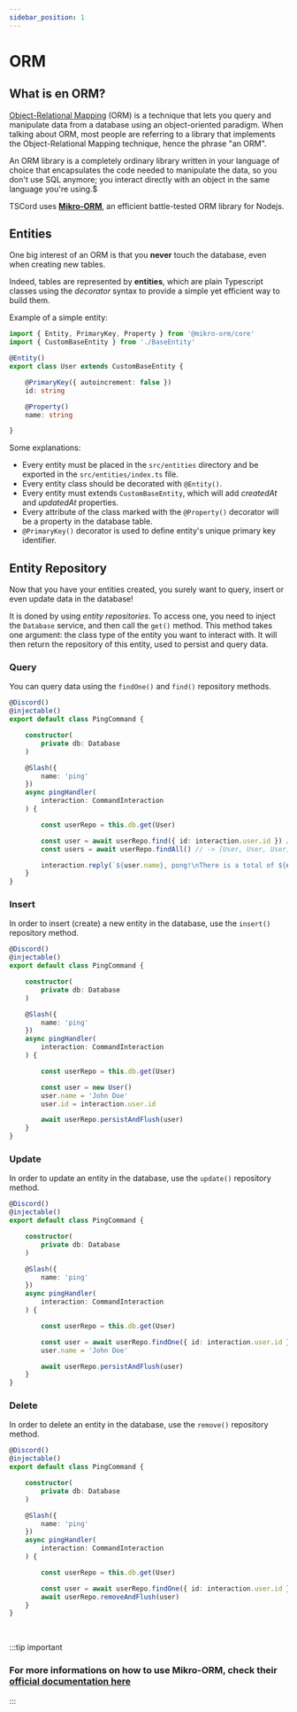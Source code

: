 ```yaml
---
sidebar_position: 1
---
```


# ORM

## What is en ORM?

[Object-Relational Mapping](https://en.wikipedia.org/wiki/Object-relational_mapping) (ORM) is a technique that lets you query and manipulate data from a database using an object-oriented paradigm. When talking about ORM, most people are referring to a library that implements the Object-Relational Mapping technique, hence the phrase "an ORM".

An ORM library is a completely ordinary library written in your language of choice that encapsulates the code needed to manipulate the data, so you don't use SQL anymore; you interact directly with an object in the same language you're using.$

TSCord uses **[Mikro-ORM](https://mikro-orm.io/)**, an efficient battle-tested ORM library for Nodejs.

## Entities

One big interest of an ORM is that you **never** touch the database, even when creating new tables.

Indeed, tables are represented by **entities**, which are plain Typescript classes using the *decorator* syntax to provide a simple yet efficient way to build them.

Example of a simple entity:

```ts title=src/entities/User.ts
import { Entity, PrimaryKey, Property } from '@mikro-orm/core'
import { CustomBaseEntity } from './BaseEntity'

@Entity()
export class User extends CustomBaseEntity {

    @PrimaryKey({ autoincrement: false })
    id: string

    @Property()
    name: string

}
```

Some explanations:
- Every entity must be placed in the `src/entities` directory and be exported in the `src/entities/index.ts` file.
- Every entity class should be decorated with `@Entity()`.
- Every entity must extends `CustomBaseEntity`, which will add *createdAt* and *updatedAt* properties.
- Every attribute of the class marked with the `@Property()` decorator will be a property in the database table.
- `@PrimaryKey()` decorator is used to define entity's unique primary key identifier.

## Entity Repository

Now that you have your entities created, you surely want to query, insert or even update data in the database!

It is doned by using *entity repositories*. To access one, you need to inject the `Database` service, and then call the `get()` method.
This method takes one argument: the class type of the entity you want to interact with.
It will then return the repository of this entity, used to persist and query data.

### Query

You can query data using the `findOne()` and `find()` repository methods.

```ts
@Discord()
@injectable()
export default class PingCommand {

    constructor(
        private db: Database
    )

    @Slash({ 
        name: 'ping' 
    })
    async pingHandler(
        interaction: CommandInteraction
    ) {

        const userRepo = this.db.get(User)

        const user = await userRepo.find({ id: interaction.user.id }) // -> User
        const users = await userRepo.findAll() // -> [User, User, User, ...]

        interaction.reply(`${user.name}, pong!\nThere is a total of ${users.length} users in the database.`)
    }
} 
```

### Insert

In order to insert (create) a new entity in the database, use the `insert()` repository method.

```ts
@Discord()
@injectable()
export default class PingCommand {

    constructor(
        private db: Database
    )

    @Slash({ 
        name: 'ping' 
    })
    async pingHandler(
        interaction: CommandInteraction
    ) {

        const userRepo = this.db.get(User)

        const user = new User()
        user.name = 'John Doe'
        user.id = interaction.user.id

        await userRepo.persistAndFlush(user)
    }
}
```

### Update

In order to update an entity in the database, use the `update()` repository method.

```ts
@Discord()
@injectable()
export default class PingCommand {

    constructor(
        private db: Database
    )

    @Slash({ 
        name: 'ping' 
    })
    async pingHandler(
        interaction: CommandInteraction
    ) {

        const userRepo = this.db.get(User)

        const user = await userRepo.findOne({ id: interaction.user.id })
        user.name = 'John Doe'

        await userRepo.persistAndFlush(user)
    }
}
```

### Delete

In order to delete an entity in the database, use the `remove()` repository method.

```ts
@Discord()
@injectable()
export default class PingCommand {

    constructor(
        private db: Database
    )

    @Slash({ 
        name: 'ping' 
    })
    async pingHandler(
        interaction: CommandInteraction
    ) {

        const userRepo = this.db.get(User)

        const user = await userRepo.findOne({ id: interaction.user.id })
        await userRepo.removeAndFlush(user)
    }
}
```

<br/>

:::tip important
### For more informations on how to use Mikro-ORM, check their **[official documentation here](https://mikro-orm.io/docs/)**
:::